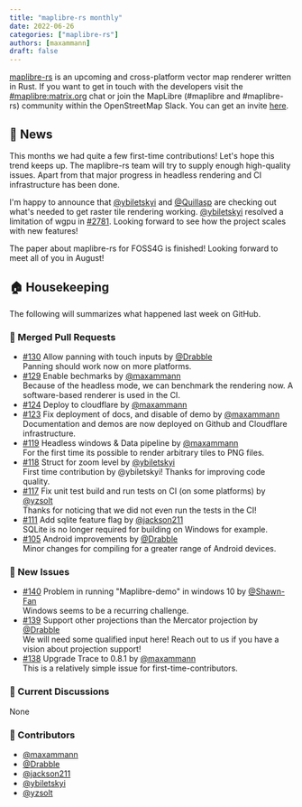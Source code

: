 ```yaml
---
title: "maplibre-rs monthly"
date: 2022-06-26
categories: ["maplibre-rs"]
authors: [maxammann]
draft: false
---
```


[maplibre-rs](https://github.com/maplibre/maplibre-rs) is an upcoming and cross-platform vector map renderer written in Rust. If you want to get in touch with the developers visit the [#maplibre:matrix.org](https://matrix.to/#/#mapr:matrix.org) chat or join the MapLibre (#maplibre and #maplibre-rs) community within the OpenStreetMap Slack. You can get an invite [here](https://slack.openstreetmap.us).

## 📰 News

This months we had quite a few first-time contributions! Let's hope this trend keeps up. The maplibre-rs team will try to supply enough high-quality issues.
Apart from that major progress in headless rendering and CI infrastructure has been done.

I'm happy to announce that [@ybiletskyi](https://github.com/ybiletskyi) and [@Quillasp](https://github.com/Quillasp) are checking out what's needed to get raster tile rendering working. [@ybiletskyi](https://github.com/ybiletskyi) resolved a limitation of wgpu in [#2781](https://github.com/gfx-rs/wgpu/pull/2781). Looking forward to see how the project scales with new features!

The paper about maplibre-rs for FOSS4G is finished! Looking forward to meet all of you in August!

## 🏠 Housekeeping

The following will summarizes what happened last week on GitHub.

### 🎁 Merged Pull Requests

- [#130](https://github.com/maplibre/maplibre-rs/pull/130) Allow panning with touch inputs by [@Drabble](https://github.com/Drabble)<br />
  Panning should work now on more platforms.
- [#129](https://github.com/maplibre/maplibre-rs/pull/129) Enable bechmarks by [@maxammann](https://github.com/maxammann)<br />
  Because of the headless mode, we can benchmark the rendering now. A software-based renderer is used in the CI.
- [#124](https://github.com/maplibre/maplibre-rs/pull/124) Deploy to cloudflare by [@maxammann](https://github.com/maxammann)<br />
- [#123](https://github.com/maplibre/maplibre-rs/pull/123) Fix deployment of docs, and disable of demo by [@maxammann](https://github.com/maxammann)<br />
  Documentation and demos are now deployed on Github and Cloudflare infrastructure.
- [#119](https://github.com/maplibre/maplibre-rs/pull/119) Headless windows & Data pipeline by [@maxammann](https://github.com/maxammann)<br />
  For the first time its possible to render arbitrary tiles to PNG files.
- [#118](https://github.com/maplibre/maplibre-rs/pull/118) Struct for zoom level by [@ybiletskyi](https://github.com/ybiletskyi)<br />
  First time contribution by @ybiletskyi! Thanks for improving code quality.
- [#117](https://github.com/maplibre/maplibre-rs/pull/117) Fix unit test build and run tests on CI (on some platforms) by [@yzsolt](https://github.com/yzsolt)<br />
  Thanks for noticing that we did not even run the tests in the CI!
- [#111](https://github.com/maplibre/maplibre-rs/pull/111) Add sqlite feature flag by [@jackson211](https://github.com/jackson211)<br />
  SQLite is no longer required for building on Windows for example.
- [#105](https://github.com/maplibre/maplibre-rs/pull/105) Android improvements by [@Drabble](https://github.com/Drabble)<br />
  Minor changes for compiling for a greater range of Android devices.

### 🎁 New Issues

- [#140](https://github.com/maplibre/maplibre-rs/issues/140) Problem in running "Maplibre-demo" in windows 10 by [@Shawn-Fan](https://github.com/Shawn-Fan)<br />
  Windows seems to be a recurring challenge.
- [#139](https://github.com/maplibre/maplibre-rs/issues/139) Support other projections than the Mercator projection by [@Drabble](https://github.com/Drabble)<br />
  We will need some qualified input here! Reach out to us if you have a vision about projection support!
- [#138](https://github.com/maplibre/maplibre-rs/issues/138) Upgrade Trace to 0.8.1 by [@maxammann](https://github.com/maxammann)<br />
  This is a relatively simple issue for first-time-contributors.

### 🧵 Current Discussions

None

### 👋 Contributors

- [@maxammann](https://github.com/maxammann)
- [@Drabble](https://github.com/Drabble)
- [@jackson211](https://github.com/jackson211)
- [@ybiletskyi](https://github.com/ybiletskyi)
- [@yzsolt](https://github.com/yzsolt)
